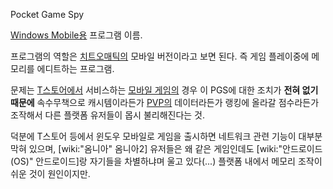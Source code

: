 Pocket Game Spy

[[Windows Mobile]]용 프로그램 이름.

프로그램의 역할은 [[치트오매틱]]의 모바일 버전이라고 보면 된다. 즉 게임 플레이중에 메모리를 에디트하는 프로그램.

문제는 [[T스토어]]에서 서비스하는 [[모바일 게임]]의 경우 이 PGS에 대한 조치가 '''전혀 없기 때문에''' 속수무책으로 캐시템이라든가 [[PVP]]의 데이터라든가 랭킹에 올라갈 점수라든가 조작해서 다른 플랫폼 유저들이 몹시 불리해진다는 것.

덕분에 T스토어 등에서 윈도우 모바일로 게임을 출시하면 네트워크 관련 기능이 대부분 막혀 있으며, [wiki:"옴니아" 옴니아2] 유저들은 왜 같은 게임인데도 [wiki:"안드로이드(OS)" 안드로이드]랑 자기들을 차별하냐며 울고 있다(...) 플랫폼 내에서 메모리 조작이 쉬운 것이 원인이지만.
